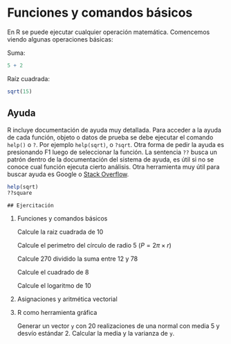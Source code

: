 
# Funciones y comandos básicos

En R se puede ejecutar cualquier operación matemática. Comencemos viendo algunas operaciones básicas:

Suma:
```r
5 + 2
```

Raíz cuadrada:
```r
sqrt(15)
```



## Ayuda

R incluye documentación de ayuda muy detallada. Para acceder a la ayuda de cada función, objeto o datos de prueba se debe ejecutar el comando `help()` o `?`. Por ejemplo `help(sqrt)`, o `?sqrt`. Otra forma de pedir la ayuda es presionando F1 luego de seleccionar la función. La sentencia `??` busca un patrón dentro de la documentación del sistema de ayuda, es útil si no se conoce cual función ejecuta cierto análisis. Otra herramienta muy útil para buscar ayuda es Google o [Stack Overflow](https://stackoverflow.com/). 

```r
help(sqrt)
??square
```


<!-- ## Asignaciones y aritmética vectorial -->

<!-- Como ya se especificó en la sección \@ref(SintaxisBasica), un comando de asignación es `<-`, donde a la izquierda se especifica el nombre del objeto y a la derecha el valor, ya sean resultados de un cálculo o de un análisis estadístico. Por ejemplo, si se desea asignar el valor de `5` al objeto `radio` se debe ejecutar `radio <- 5`. Otras formas de hacer asignaciones es mediante la utilización de `=` o `->`, este último no es utilizado comúnmente. -->

<!-- Asignaremos al objeto `x` una secuencia numérica del 1 al 5 y luego ver el contenido de `x`: -->
<!-- ```{r, eval=TRUE, collapse=TRUE} -->
<!-- x<-c(1,2,3,4,5)  #No se muestra el resultado -->
<!-- x                #Se auto imprime el resultado -->
<!-- print(x)         #Imprime el resultado de manera explícita mediante el comando print  -->
<!-- ``` -->


<!-- ## R como herramienta estadística -->

<!-- En el paquete `stats` (uno de los paquetes instalados por defecto) contiene la densidad, la función de distribución (probabilidades), función de cuantiles y generación de números aleatorios de las distribuciones estadísticas más comunes. Por ejemplo, si se desea generar 40 números aleatorios de una distribución normal estándar se deberá ejecutar la sentencia `rnorm(40)`. -->

<!-- Si se desea calcular medidas descriptivas básicas de un vector se puede ejecutar `mean` para calcular la media, `sd` para calcular el desvío estándar y `var` para la varianza. Otra función útil para obtener valores de posición y dispersión es la función `summary`. -->

<!-- ```{r, eval=TRUE} -->
<!-- x<- rnorm(40) -->
<!-- summary(x) -->
<!-- ``` -->


<!-- ## R como herramienta gráfica -->

<!-- Con R se puede realizar gráficos y modificar numerosos parámetros del gráfico para su publicación. Se realizará un histograma y un boxplot de la variable `x` generada anteriormente.  -->

<!-- ```{r, eval=TRUE} -->
<!-- hist(x) -->
<!-- boxplot(x) -->
<!-- ``` -->

<!-- También se puede realizar gráficos de dispersión utilizando la función `plot` y editar algunos elementos del gráfico.  -->

<!-- ```{r, eval=TRUE} -->
<!-- x <- c(-4,-3,-2,-1,0,1,2,3,4)  # Observar que se remplazó el objeto "x" que se generó previamente -->
<!-- y <- x^2 -->
<!-- plot(x,y) -->
<!-- plot(x,y, type="b", col="red") -->
<!-- ``` -->


<!-- ## Tablas resumen de operadores y funciones {#tablas_resumen} -->




<!-- ```{r funcbasic, tidy=TRUE, eval=TRUE, echo = FALSE,out.width = '80%'} -->
<!-- text_tab1 <- data.frame( -->
<!--   Operador = c("`x + y`",  -->
<!--                "`x - y`",  -->
<!--                "`x * y`",  -->
<!--                "`x / y`", -->
<!--                "`x %/% y`", -->
<!--                "`x %% y`", -->
<!--                "`x ^ y`",  -->
<!--                "`x < y`", -->
<!--                "`x <= y`", -->
<!--                "`x > y`", -->
<!--                "`x >= y`", -->
<!--                "`x == y`", -->
<!--                "`x != y`", -->
<!--                "`sqrt(x)`", -->
<!--                "`exp(y)`", -->
<!--                "`log(x)`", -->
<!--                "`log(x, k)`", -->
<!--                "`sum(x)`", -->
<!--                "`prod(x)`", -->
<!--                "`round(x, k)`"), -->


<!--   Operacion = c("suma de x e y", -->
<!--                 "diferencia de x e y", -->
<!--                 "multiplicación de x e y",  -->
<!--                 "división de x por y",  -->
<!--                 "parte entera de la división de x por y", -->
<!--                 "resto de la división de x por y", -->
<!--                 "x elevado a y-ésima potencia", -->
<!--                 "x menor que y", -->
<!--                 "x menor o igual que y", -->
<!--                 "x mayor que y", -->
<!--                 "x mayor o igual que y", -->
<!--                 "x igual a y", -->
<!--                 "x no es igual a y", -->
<!--                 "raíz cuadrada de x", -->
<!--                 "exponencial de y", -->
<!--                 "logaritmo natural de x", -->
<!--                 "logaritmo base k de x", -->
<!--                 "suma los elementos de x", -->
<!--                 "producto de los elementos de x", -->
<!--                 "redondea x a k dígitos") -->
<!-- ) -->

<!-- knitr::kable(text_tab1, col.names = c("Sintaxis", "Operación"), -->
<!--              caption = 'Algunas funciones matemáticas en R',longtable=TRUE, -->
<!--              booktabs = TRUE) -->
<!-- ``` -->




<!-- --- -->

```block
## Ejercitación
```



<!-- ```{block, type='boxeda'} -->

1. Funciones y comandos básicos

    Calcule la raiz cuadrada de 10

    Calcule el perimetro del círculo de radio 5 ($P = 2\pi \times r$)

    Calcule 270 dividido la suma entre 12 y 78

    Calcule el cuadrado de 8

    Calcule el logaritmo de 10

2. Asignaciones y aritmética vectorial


3. R como herramienta gráfica
     
    Generar un vector `y` con 20 realizaciones de una normal con media 5 y desvío estándar 2. Calcular la media y la varianza de `y`.


<!-- ``` -->



<!--     Calcule el perímetro del círculo de radio 5 y guárdelo en el objeto `per`.  -->

<!--     Crear el vector de coordenadas 6,7,8,9,10 y llamarlo `z`Suma de dos vectores -->

<!--     Calcular la suma de `z` y `x` -->

<!--     Calcular el doble de `x`  -->

<!--     ¿Qué se obtiene haciendo el producto entre los vectores `z` y `x`? -->

<!-- 3. R como herramienta gráfica -->

<!--     Generar un vector `y` con 20 realizaciones de una normal con media 5 y desvío estándar 2. Calcular la media y la varianza de `y`. -->

<!-- ``` -->



<!-- ``` -->
